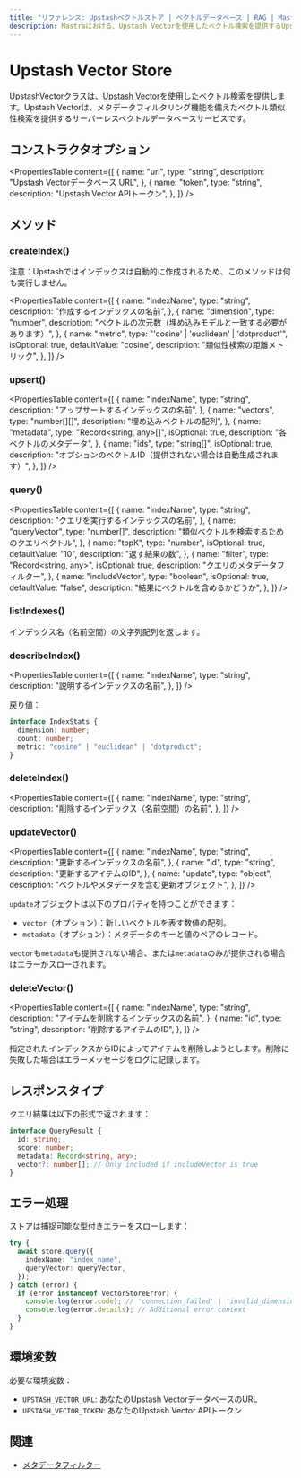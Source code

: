 ```yaml
---
title: "リファレンス: Upstashベクトルストア | ベクトルデータベース | RAG | Mastraドキュメント"
description: Mastraにおける、Upstash Vectorを使用したベクトル検索を提供するUpstashVectorクラスのドキュメント。
---
```


# Upstash Vector Store

UpstashVectorクラスは、[Upstash Vector](https://upstash.com/vector)を使用したベクトル検索を提供します。Upstash Vectorは、メタデータフィルタリング機能を備えたベクトル類似性検索を提供するサーバーレスベクトルデータベースサービスです。

## コンストラクタオプション

<PropertiesTable
  content={[
    {
      name: "url",
      type: "string",
      description: "Upstash Vectorデータベース URL",
    },
    {
      name: "token",
      type: "string",
      description: "Upstash Vector APIトークン",
    },
  ]}
/>

## メソッド

### createIndex()

注意：Upstashではインデックスは自動的に作成されるため、このメソッドは何も実行しません。

<PropertiesTable
  content={[
    {
      name: "indexName",
      type: "string",
      description: "作成するインデックスの名前",
    },
    {
      name: "dimension",
      type: "number",
      description: "ベクトルの次元数（埋め込みモデルと一致する必要があります）",
    },
    {
      name: "metric",
      type: "'cosine' | 'euclidean' | 'dotproduct'",
      isOptional: true,
      defaultValue: "cosine",
      description: "類似性検索の距離メトリック",
    },
  ]}
/>

### upsert()

<PropertiesTable
  content={[
    {
      name: "indexName",
      type: "string",
      description: "アップサートするインデックスの名前",
    },
    {
      name: "vectors",
      type: "number[][]",
      description: "埋め込みベクトルの配列",
    },
    {
      name: "metadata",
      type: "Record<string, any>[]",
      isOptional: true,
      description: "各ベクトルのメタデータ",
    },
    {
      name: "ids",
      type: "string[]",
      isOptional: true,
      description: "オプションのベクトルID（提供されない場合は自動生成されます）",
    },
  ]}
/>

### query()

<PropertiesTable
  content={[
    {
      name: "indexName",
      type: "string",
      description: "クエリを実行するインデックスの名前",
    },
    {
      name: "queryVector",
      type: "number[]",
      description: "類似ベクトルを検索するためのクエリベクトル",
    },
    {
      name: "topK",
      type: "number",
      isOptional: true,
      defaultValue: "10",
      description: "返す結果の数",
    },
    {
      name: "filter",
      type: "Record<string, any>",
      isOptional: true,
      description: "クエリのメタデータフィルター",
    },
    {
      name: "includeVector",
      type: "boolean",
      isOptional: true,
      defaultValue: "false",
      description: "結果にベクトルを含めるかどうか",
    },
  ]}
/>

### listIndexes()

インデックス名（名前空間）の文字列配列を返します。

### describeIndex()

<PropertiesTable
  content={[
    {
      name: "indexName",
      type: "string",
      description: "説明するインデックスの名前",
    },
  ]}
/>

戻り値：

```typescript copy
interface IndexStats {
  dimension: number;
  count: number;
  metric: "cosine" | "euclidean" | "dotproduct";
}
```

### deleteIndex()

<PropertiesTable
  content={[
    {
      name: "indexName",
      type: "string",
      description: "削除するインデックス（名前空間）の名前",
    },
  ]}
/>

### updateVector()

<PropertiesTable
  content={[
    {
      name: "indexName",
      type: "string",
      description: "更新するインデックスの名前",
    },
    {
      name: "id",
      type: "string",
      description: "更新するアイテムのID",
    },
    {
      name: "update",
      type: "object",
      description: "ベクトルやメタデータを含む更新オブジェクト",
    },
  ]}
/>

`update`オブジェクトは以下のプロパティを持つことができます：

- `vector`（オプション）：新しいベクトルを表す数値の配列。
- `metadata`（オプション）：メタデータのキーと値のペアのレコード。

`vector`も`metadata`も提供されない場合、または`metadata`のみが提供される場合はエラーがスローされます。

### deleteVector()

<PropertiesTable
  content={[
    {
      name: "indexName",
      type: "string",
      description: "アイテムを削除するインデックスの名前",
    },
    {
      name: "id",
      type: "string",
      description: "削除するアイテムのID",
    },
  ]}
/>

指定されたインデックスからIDによってアイテムを削除しようとします。削除に失敗した場合はエラーメッセージをログに記録します。

## レスポンスタイプ

クエリ結果は以下の形式で返されます：

```typescript copy
interface QueryResult {
  id: string;
  score: number;
  metadata: Record<string, any>;
  vector?: number[]; // Only included if includeVector is true
}
```

## エラー処理

ストアは捕捉可能な型付きエラーをスローします：

```typescript copy
try {
  await store.query({
    indexName: "index_name",
    queryVector: queryVector,
  });
} catch (error) {
  if (error instanceof VectorStoreError) {
    console.log(error.code); // 'connection_failed' | 'invalid_dimension' | etc
    console.log(error.details); // Additional error context
  }
}
```

## 環境変数

必要な環境変数：

- `UPSTASH_VECTOR_URL`: あなたのUpstash VectorデータベースのURL
- `UPSTASH_VECTOR_TOKEN`: あなたのUpstash Vector APIトークン

## 関連

- [メタデータフィルター](./metadata-filters)
